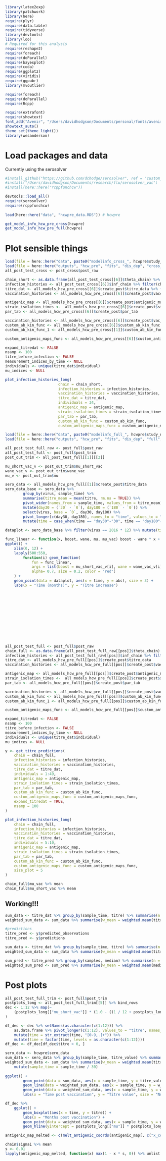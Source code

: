 
```r

library(latex2exp)
library(patchwork)
library(here)
require(plyr)
require(data.table)
require(tidyverse)
library(devtools)
library(loo)
# Required for this analysis
require(reshape2)
require(foreach)
require(doParallel)
require(bayesplot)
require(coda)
require(ggplot2)
require(viridis)
require(ggpubr)
library(mvoutlier)

require(foreach)
require(doParallel)
require(Rcpp)

require(extrafont)
require(showtext)
font_add("Avenir", "/Users/davidhodgson/Documents/personal/fonts/avenir_ff/AvenirLTStd-Book.otf")  
showtext_auto()
theme_set(theme_light())
library(wesanderson)

```


# Load packages and data
Currently using the serosolver 
```r


#install_github("https://github.com/dchodge/serosolver", ref = "custom_ab")
#install("/Users/davidhodgson/Documents/research/flu/serosolver_vac")
#install(here::here("rcppfunchcw"))

devtools::load_all()
require(serosolver)
require(rcppfunchcw)
 
load(here::here("data", "hcwpre_data.RDS")) # hcwpre

get_model_info_hcw_pre_cross(hcwpre)
get_model_info_hcw_pre_full(hcwpre)


```



# Plot sensible things

```r

load(file = here::here("data", paste0("modelinfo_cross_", hcwpre$study_name_short, ".RDS"))) #all_models_hcw_pre_cross
load(file = here::here("outputs", "hcw_pre", "fits", "dis_dep", "cross_sec", "trimmed_post_cross.Rdata"))
all_post_test_cross <- post_cross$post_raw

chain_short <- as.data.frame(all_post_test_cross[[6]]$theta_chain) %>% filter(chain_no == 1)
infection_histories <- all_post_test_cross[[6]]$inf_chain %>% filter(chain_no == 1)
titre_dat <- all_models_hcw_pre_cross[[6]]$create_post$titre_data %>% filter(sample_time == 0)
vaccination_histories <- all_models_hcw_pre_cross[[6]]$create_post$vaccination_histories

antigenic_map <- all_models_hcw_pre_cross[[6]]$create_post$antigenic_map
strain_isolation_times <-  all_models_hcw_pre_cross[[6]]$create_post$strain_isolation_times
par_tab <- all_models_hcw_pre_cross[[6]]$create_post$par_tab

vaccination_histories <- all_models_hcw_pre_cross[[6]]$create_post$vac_history
custom_ab_kin_func <- all_models_hcw_pre_cross[[6]]$custom_ab_kin_func
custom_ab_kin_func_1 <- all_models_hcw_pre_cross[[1]]$custom_ab_kin_func

custom_antigenic_maps_func <- all_models_hcw_pre_cross[[6]]$custom_antigenic_maps_func

expand_titredat <- FALSE
nsamp <- 100
titre_before_infection <- FALSE
measurement_indices_by_time <- NULL
individuals <- unique(titre_dat$individual)
mu_indices <- NULL

plot_infection_histories_long(
                        chain = chain_short,
                        infection_histories = infection_histories,
                        vaccination_histories = vaccination_histories,
                        titre_dat = titre_dat,
                        individuals = 34,
                        antigenic_map = antigenic_map,
                        strain_isolation_times = strain_isolation_times,
                        par_tab = par_tab,
                        custom_ab_kin_func = custom_ab_kin_func,
                        custom_antigenic_maps_func = custom_antigenic_maps_func)


```


```r



load(file = here::here("data", paste0("modelinfo_full_", hcwpre$study_name_short, ".RDS"))) #all_models_hcw_pre_cross
load(file = here::here("outputs", "hcw_pre", "fits", "dis_dep", "full", "trimmed_post_full.Rdata"))

all_post_test_full_raw <- post_full$post_raw
all_post_test_full <- post_full$post_trim
post_out_trim <- all_post_test_full[[1]][[2]]

mu_short_vac_v <- post_out_trim$mu_short_vac
wane_vac_v <- post_out_trim$wane_vac
mu_v <- post_out_trim$mu

sero_data <- all_models_hcw_pre_full[[1]]$create_post$titre_data 
sero_data_base <- sero_data %>% 
        group_by(virus, sample_time) %>%
        summarise(titre_mean = mean(titre, rm.na = TRUE)) %>%
        pivot_wider(names_from = sample_time, values_from = titre_mean) %>%
        mutate(day30 = (`30` - `0`), day180 = (`180` - `0`)) %>%
        select(virus, base = `0`, day30, day180) %>%
        pivot_longer(c(day30, day180), names_to = "time", values_to = "abs") %>%
        mutate(time = case_when(time == "day30"~"30", time == "day180"~"180"))

dataplot <- sero_data_base %>% filter(virus == 2016 * 12) %>% mutate(time = as.numeric(time) / 30)

func_linear <- function(x, boost, wane, mu, mu_vac) boost - wane * x + (mu * mu_vac)
ggplot() +
    xlim(0, 12) +
    lapply(500:550,
        function(i) geom_function(
            fun = func_linear, 
            args = list(boost = mu_short_vac_v[i], wane = wane_vac_v[i], mu = mu_v[i], mu_vac = mu_vac_v[i]), 
            alpha= 0.7, size = 0.2, color = "red")
    ) + 
    geom_point(data = dataplot, aes(x = time, y = abs), size = 3) +
    labs(x = "Time (months)", y = "Titre increase")













all_post_test_full <- post_full$post_raw
chain_full <- as.data.frame(all_post_test_full_raw[[pos]]$theta_chain) %>% filter(chain_no == 2)
infection_histories <- all_post_test_full_raw[[pos]]$inf_chain %>% filter(chain_no == 2)
titre_dat <- all_models_hcw_pre_full[[pos]]$create_post$titre_data 
vaccination_histories <- all_models_hcw_pre_full[[pos]]$create_post$vaccination_histories

antigenic_map <- all_models_hcw_pre_full[[pos]]$create_post$antigenic_map
strain_isolation_times <-  all_models_hcw_pre_full[[pos]]$create_post$strain_isolation_times
par_tab <- all_models_hcw_pre_full[[pos]]$create_post$par_tab

vaccination_histories <- all_models_hcw_pre_full[[pos]]$create_post$vac_history
custom_ab_kin_func <- all_models_hcw_pre_full[[pos]]$custom_ab_kin_func
custom_ab_kin_func_1 <- all_models_hcw_pre_full[[pos]]$custom_ab_kin_func

custom_antigenic_maps_func <- all_models_hcw_pre_full[[pos]]$custom_antigenic_maps_func

expand_titredat <- FALSE
nsamp <- 100
titre_before_infection <- FALSE
measurement_indices_by_time <- NULL
individuals <- unique(titre_dat$individual)
mu_indices <- NULL

y <- get_titre_predictions(
    chain = chain_full,
    infection_histories = infection_histories,
    vaccination_histories = vaccination_histories,
    titre_dat = titre_dat,
    individuals = 1:49,
    antigenic_map = antigenic_map,
    strain_isolation_times = strain_isolation_times,
    par_tab = par_tab,
    custom_ab_kin_func = custom_ab_kin_func,
    custom_antigenic_maps_func = custom_antigenic_maps_func,
    expand_titredat = TRUE,
    nsamp = 100
)

plot_infection_histories_long(
    chain = chain_full,
    infection_histories = infection_histories,
    vaccination_histories = vaccination_histories,
    titre_dat = titre_dat,
    individuals = 5:10,
    antigenic_map = antigenic_map,
    strain_isolation_times = strain_isolation_times,
    par_tab = par_tab,
    custom_ab_kin_func = custom_ab_kin_func,
    custom_antigenic_maps_func = custom_antigenic_maps_func,
    size_plot = 5
)

chain_full$mu_vac %>% mean
chain_full$mu_short_vac %>% mean


```

## Working!!!

```r

sum_data <- titre_dat %>% group_by(sample_time, titre) %>% summarise(n = n()) 
weighted_sum_data <- sum_data %>% summarise(w_mean = weighted.mean(titre, n, na.rm = TRUE))

#predictions
titre_pred <- y$predicted_observations
titre_pred <- y$predictions

sum_data <- titre_dat %>% group_by(sample_time, titre) %>% summarise(n = n()) 
weighted_sum_data <- sum_data %>% summarise(w_mean = weighted.mean(titre, n, na.rm = TRUE))

sum_pred <- titre_pred %>% group_by(samples, median) %>% summarise(n = n()) 
weighted_sum_pred <- sum_pred %>% summarise(w_mean = weighted.mean(median, n, na.rm = TRUE))

```


# Post plots 

```r

all_post_test_full_trim <- post_full$post_trim
postplots_long <- all_post_test_full_trim[[5]] %>% bind_rows
dec <- 1:12 %>% map(~
    (postplots_long[["mu_short_vac"]] * (1.0 - ((1 / 12 + postplots_long[["wane_vac"]]) * .x )))
) 

df_dec <- dec %>% setNames(as.character(c(1:12))) %>%
    as.data.frame %>% pivot_longer(c(1:12), values_to = "titre", names_to = "time") %>%
    mutate(time = str_extract(time, "[0-9,.]+")) %>%
    mutate(time = factor(time, levels = as.character(c(1:12))))
df_dec <- df_dec[df_dec$titre > 0, ]

sero_data <- hcwpre$sero_data
sum_data <- sero_data %>% group_by(sample_time, titre_value) %>% summarise(n = n()) 
weighted_sum_data <- sum_data %>% summarise(w_mean = weighted.mean(titre_value, n, na.rm = TRUE)) %>%
    mutate(sample_time = sample_time / 30)
 
ggplot() +
        geom_point(data = sum_data, aes(x = sample_time, y = titre_value, size = n), fill = "black", alpha = 0.5) +
        geom_line(data = weighted_sum_data, aes(x = sample_time, y = w_mean), color = "red", size = 1) +
        geom_point(data = weighted_sum_data, aes(x = sample_time, y = w_mean), shape = 21, fill = "red", size = 5) + 
        labs(x = "Time post vaccination", y = "Titre value", size = "Number of samples")

df_dec %>%
    ggplot() + 
        geom_boxplot(aes(x = time, y = titre)) +
        labs(x = "Months post vaccination") +
        geom_point(data = weighted_sum_data, aes(x = sample_time, y = w_mean), shape = 8, color = "red", size = 5) +
        geom_hline(yintercept = postplots_long[["mu"]] * postplots_long[["mu_vac"]] %>% mean)

```


```r

antigenic_map_melted <- c(melt_antigenic_coords(antigenic_map[, c("x_coord", "y_coord")]))

chain$sigma1 %>% mean
s <- 0.01
lapply(antigenic_map_melted, function(x) max(1 - x * s, 0)) %>% unlist


```
